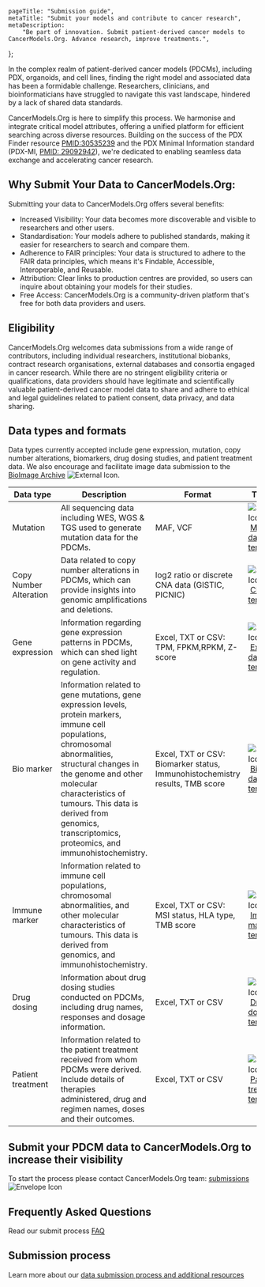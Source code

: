
[comment]: # "Metadata"
[comment]: # "Page title = h1 in banner"

	pageTitle: "Submission guide",
	metaTitle: "Submit your models and contribute to cancer research",
	metaDescription:
		"Be part of innovation. Submit patient-derived cancer models to CancerModels.Org. Advance research, improve treatments.",
};

[comment]: # "Page content below"
[comment]: # "Can include html tags"

In the complex realm of patient-derived cancer models (PDCMs), including PDX, organoids, and cell lines, finding the right model and associated data has been a formidable challenge. Researchers, clinicians, and bioinformaticians have struggled to navigate this vast landscape, hindered by a lack of shared data standards.

CancerModels.Org is here to simplify this process. We harmonise and integrate critical model attributes, offering a unified platform for efficient searching across diverse resources. Building on the success of the PDX Finder resource [PMID:30535239](https://pubmed.ncbi.nlm.nih.gov/30535239/) and the PDX Minimal Information standard (PDX-MI, [PMID: 29092942]()), we're dedicated to enabling seamless data exchange and accelerating cancer research.

## Why Submit Your Data to CancerModels.Org:

Submitting your data to CancerModels.Org offers several benefits:

- Increased Visibility: Your data becomes more discoverable and visible to researchers and other users.
- Standardisation: Your models adhere to published standards, making it easier for researchers to search and compare them.
- Adherence to FAIR principles: Your data is structured to adhere to the FAIR data principles, which means it's Findable, Accessible, Interoperable, and Reusable.
- Attribution: Clear links to production centres are provided, so users can inquire about obtaining your models for their studies.
- Free Access: CancerModels.Org is a community-driven platform that's free for both data providers and users.

## Eligibility

CancerModels.Org welcomes data submissions from a wide range of contributors, including individual researchers, institutional biobanks, contract research organisations, external databases and consortia engaged in cancer research. While there are no stringent eligibility criteria or qualifications, data providers should have legitimate and scientifically valuable patient-derived cancer model data to share and adhere to ethical and legal guidelines related to patient consent, data privacy, and data sharing.

## Data types and formats

Data types currently accepted include gene expression, mutation, copy number alterations, biomarkers, drug dosing studies, and patient treatment data. We also encourage and facilitate image data submission to the <a href="https://www.ebi.ac.uk/bioimage-archive/" target="_blank" rel="noopener noreferrer">BioImage Archive</a>&nbsp;<img className="d-inline" src="/img/external-icon.svg" title="External Icon" alt="External Icon"/>.

| Data type              | Description                                                                                                                                                                                                                                                                                                     | Format                                                                       | Template                                                                                                                                                                      |
| ---------------------- | --------------------------------------------------------------------------------------------------------------------------------------------------------------------------------------------------------------------------------------------------------------------------------------------------------------- | ---------------------------------------------------------------------------- | ----------------------------------------------------------------------------------------------------------------------------------------------------------------------------- |
| Mutation               | All sequencing data including WES, WGS & TGS used to generate mutation data for the PDCMs.                                                                                                                                                                                                                      | MAF, VCF                                                                     | <img className="d-inline" src="/img/sheet-icon.svg" title="Sheet Icon" alt="Sheet Icon"/>&nbsp;[Mutation data template](/static/templates/mutation_template_external.xlsx)    |
| Copy Number Alteration | Data related to copy number alterations in PDCMs, which can provide insights into genomic amplifications and deletions.                                                                                                                                                                                         | log2 ratio or discrete CNA data (GISTIC, PICNIC)                             | <img className="d-inline" src="/img/sheet-icon.svg" title="Sheet Icon" alt="Sheet Icon"/>&nbsp;[CNA data template](/static/templates/cna_template.xlsx)                       |
| Gene expression        | Information regarding gene expression patterns in PDCMs, which can shed light on gene activity and regulation.                                                                                                                                                                                                  | Excel, TXT or CSV: TPM, FPKM,RPKM, Z-score                                   | <img className="d-inline" src="/img/sheet-icon.svg" title="Sheet Icon" alt="Sheet Icon"/>&nbsp;[Expression data template](/static/templates/expression_template.xlsx)         |
| Bio marker             | Information related to gene mutations, gene expression levels, protein markers, immune cell populations, chromosomal abnormalities, structural changes in the genome and other molecular characteristics of tumours. This data is derived from genomics, transcriptomics, proteomics, and immunohistochemistry. | Excel, TXT or CSV: Biomarker status, Immunohistochemistry results, TMB score | <img className="d-inline" src="/img/sheet-icon.svg" title="Sheet Icon" alt="Sheet Icon"/>&nbsp;[Biomarker data template](/static/templates/biomarker_template.xlsx)           |
| Immune marker          | Information related to immune cell populations, chromosomal abnormalities, and other molecular characteristics of tumours. This data is derived from genomics, and immunohistochemistry.                                                                                                                        | Excel, TXT or CSV: MSI status, HLA type, TMB score                           | <img className="d-inline" src="/img/sheet-icon.svg" title="Sheet Icon" alt="Sheet Icon"/>&nbsp;[Immune marker template](/static/templates/immunemarker_template.xlsx)         |
| Drug dosing            | Information about drug dosing studies conducted on PDCMs, including drug names, responses and dosage information.                                                                                                                                                                                               | Excel, TXT or CSV                                                            | <img className="d-inline" src="/img/sheet-icon.svg" title="Sheet Icon" alt="Sheet Icon"/>&nbsp;[Drug dosing template](/static/templates/drug_dosing_template.xlsx)            |
| Patient treatment      | Information related to the patient treatment received from whom PDCMs were derived. Include details of therapies administered, drug and regimen names, doses and their outcomes.                                                                                                                                | Excel, TXT or CSV                                                            | <img className="d-inline" src="/img/sheet-icon.svg" title="Sheet Icon" alt="Sheet Icon"/>&nbsp;[Patient treatment template](/static/templates/patienttreatment_template.xlsx) |

## Submit your PDCM data to CancerModels.Org to increase their visibility

To start the process please contact CancerModels.Org team: [submissions](mailto:helpdesk@cancermodels.org?subject=PDCM%20producer:%20Data%20Submission%20request)&nbsp;<img className="d-inline" src="/img/envelope-icon.svg" title="Envelope Icon" alt="Envelope Icon"/>

## Frequently Asked Questions

Read our submit process [FAQ](/submit/faq)

## Submission process

Learn more about our [data submission process and additional resources](/submit/submission-process)

[comment]: # "End page content - do not edit below this line"


